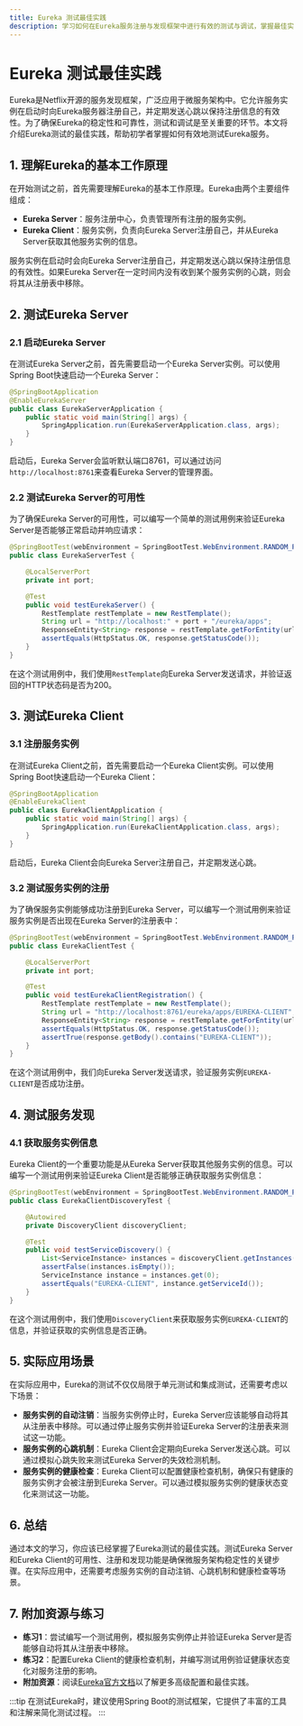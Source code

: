 ```yaml
---
title: Eureka 测试最佳实践
description: 学习如何在Eureka服务注册与发现框架中进行有效的测试与调试，掌握最佳实践以确保系统的稳定性和可靠性。
---
```


# Eureka 测试最佳实践

Eureka是Netflix开源的服务发现框架，广泛应用于微服务架构中。它允许服务实例在启动时向Eureka服务器注册自己，并定期发送心跳以保持注册信息的有效性。为了确保Eureka的稳定性和可靠性，测试和调试是至关重要的环节。本文将介绍Eureka测试的最佳实践，帮助初学者掌握如何有效地测试Eureka服务。

## 1. 理解Eureka的基本工作原理

在开始测试之前，首先需要理解Eureka的基本工作原理。Eureka由两个主要组件组成：

- **Eureka Server**：服务注册中心，负责管理所有注册的服务实例。
- **Eureka Client**：服务实例，负责向Eureka Server注册自己，并从Eureka Server获取其他服务实例的信息。

服务实例在启动时会向Eureka Server注册自己，并定期发送心跳以保持注册信息的有效性。如果Eureka Server在一定时间内没有收到某个服务实例的心跳，则会将其从注册表中移除。

## 2. 测试Eureka Server

### 2.1 启动Eureka Server

在测试Eureka Server之前，首先需要启动一个Eureka Server实例。可以使用Spring Boot快速启动一个Eureka Server：

```java
@SpringBootApplication
@EnableEurekaServer
public class EurekaServerApplication {
    public static void main(String[] args) {
        SpringApplication.run(EurekaServerApplication.class, args);
    }
}
```

启动后，Eureka Server会监听默认端口8761，可以通过访问`http://localhost:8761`来查看Eureka Server的管理界面。

### 2.2 测试Eureka Server的可用性

为了确保Eureka Server的可用性，可以编写一个简单的测试用例来验证Eureka Server是否能够正常启动并响应请求：

```java
@SpringBootTest(webEnvironment = SpringBootTest.WebEnvironment.RANDOM_PORT)
public class EurekaServerTest {

    @LocalServerPort
    private int port;

    @Test
    public void testEurekaServer() {
        RestTemplate restTemplate = new RestTemplate();
        String url = "http://localhost:" + port + "/eureka/apps";
        ResponseEntity<String> response = restTemplate.getForEntity(url, String.class);
        assertEquals(HttpStatus.OK, response.getStatusCode());
    }
}
```

在这个测试用例中，我们使用`RestTemplate`向Eureka Server发送请求，并验证返回的HTTP状态码是否为200。

## 3. 测试Eureka Client

### 3.1 注册服务实例

在测试Eureka Client之前，首先需要启动一个Eureka Client实例。可以使用Spring Boot快速启动一个Eureka Client：

```java
@SpringBootApplication
@EnableEurekaClient
public class EurekaClientApplication {
    public static void main(String[] args) {
        SpringApplication.run(EurekaClientApplication.class, args);
    }
}
```

启动后，Eureka Client会向Eureka Server注册自己，并定期发送心跳。

### 3.2 测试服务实例的注册

为了确保服务实例能够成功注册到Eureka Server，可以编写一个测试用例来验证服务实例是否出现在Eureka Server的注册表中：

```java
@SpringBootTest(webEnvironment = SpringBootTest.WebEnvironment.RANDOM_PORT)
public class EurekaClientTest {

    @LocalServerPort
    private int port;

    @Test
    public void testEurekaClientRegistration() {
        RestTemplate restTemplate = new RestTemplate();
        String url = "http://localhost:8761/eureka/apps/EUREKA-CLIENT";
        ResponseEntity<String> response = restTemplate.getForEntity(url, String.class);
        assertEquals(HttpStatus.OK, response.getStatusCode());
        assertTrue(response.getBody().contains("EUREKA-CLIENT"));
    }
}
```

在这个测试用例中，我们向Eureka Server发送请求，验证服务实例`EUREKA-CLIENT`是否成功注册。

## 4. 测试服务发现

### 4.1 获取服务实例信息

Eureka Client的一个重要功能是从Eureka Server获取其他服务实例的信息。可以编写一个测试用例来验证Eureka Client是否能够正确获取服务实例信息：

```java
@SpringBootTest(webEnvironment = SpringBootTest.WebEnvironment.RANDOM_PORT)
public class EurekaClientDiscoveryTest {

    @Autowired
    private DiscoveryClient discoveryClient;

    @Test
    public void testServiceDiscovery() {
        List<ServiceInstance> instances = discoveryClient.getInstances("EUREKA-CLIENT");
        assertFalse(instances.isEmpty());
        ServiceInstance instance = instances.get(0);
        assertEquals("EUREKA-CLIENT", instance.getServiceId());
    }
}
```

在这个测试用例中，我们使用`DiscoveryClient`来获取服务实例`EUREKA-CLIENT`的信息，并验证获取的实例信息是否正确。

## 5. 实际应用场景

在实际应用中，Eureka的测试不仅仅局限于单元测试和集成测试，还需要考虑以下场景：

- **服务实例的自动注销**：当服务实例停止时，Eureka Server应该能够自动将其从注册表中移除。可以通过停止服务实例并验证Eureka Server的注册表来测试这一功能。
- **服务实例的心跳机制**：Eureka Client会定期向Eureka Server发送心跳。可以通过模拟心跳失败来测试Eureka Server的失效检测机制。
- **服务实例的健康检查**：Eureka Client可以配置健康检查机制，确保只有健康的服务实例才会被注册到Eureka Server。可以通过模拟服务实例的健康状态变化来测试这一功能。

## 6. 总结

通过本文的学习，你应该已经掌握了Eureka测试的最佳实践。测试Eureka Server和Eureka Client的可用性、注册和发现功能是确保微服务架构稳定性的关键步骤。在实际应用中，还需要考虑服务实例的自动注销、心跳机制和健康检查等场景。

## 7. 附加资源与练习

- **练习1**：尝试编写一个测试用例，模拟服务实例停止并验证Eureka Server是否能够自动将其从注册表中移除。
- **练习2**：配置Eureka Client的健康检查机制，并编写测试用例验证健康状态变化对服务注册的影响。
- **附加资源**：阅读[Eureka官方文档](https://github.com/Netflix/eureka)以了解更多高级配置和最佳实践。

:::tip
在测试Eureka时，建议使用Spring Boot的测试框架，它提供了丰富的工具和注解来简化测试过程。
:::